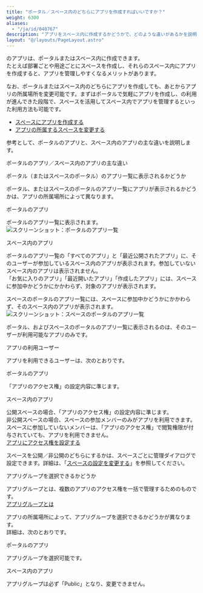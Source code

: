 ```yaml
---
title: "ポータル／スペース内のどちらにアプリを作成すればいいですか？"
weight: 6300
aliases:
  - "/ja/id/040767"
description: "アプリをスペース内に作成するかどうかで、どのような違いがあるかを説明しています。"
layout: "@/layouts/PageLayout.astro"
---
```




<Kintone />のアプリは、ポータルまたはスペース内に作成できます。  
たとえば部署ごとや用途ごとにスペースを作成し、それらのスペース内にアプリを作成すると、アプリを管理しやすくなるメリットがあります。  

なお、ポータルまたはスペース内のどちらにアプリを作成しても、あとからアプリの所属場所を変更可能です。まずはポータルで気軽にアプリを作成し、<Kintone />の利用が進んできた段階で、スペースを活用してスペース内でアプリを管理するといった利用方法も可能です。  

* [スペースにアプリを作成する](/k/ja/id/040694.html)  
* [アプリの所属するスペースを変更する](/k/ja/id/040492.html)

参考として、ポータルのアプリと、スペース内のアプリの主な違いを説明します。

<Heading id="app_qa_spaceapp_portalapp_10">ポータルのアプリ／スペース内のアプリの主な違い</Heading>

<Heading level={3} id="app_qa_spaceapp_portalapp_1010">ポータル（またはスペースのポータル）のアプリ一覧に表示されるかどうか</Heading>

ポータル、またはスペースのポータルのアプリ一覧にアプリが表示されるかどうかは、アプリの所属場所によって異なります。

<Heading level={4} id="app_qa_spaceapp_portalapp_101010">ポータルのアプリ</Heading>

ポータルのアプリ一覧に表示されます。  
<Img src="/k/kintone/img-ja/spaceapp_portalapp_img01.png" alt="スクリーンショット：ポータルのアプリ一覧" />

<Heading level={4} id="app_qa_spaceapp_portalapp_101020">スペース内のアプリ</Heading>

ポータルのアプリ一覧の「すべてのアプリ」と「最近公開されたアプリ」に、そのユーザーが参加しているスペース内のアプリが表示されます。参加していないスペース内のアプリは表示されません。  
「お気に入りのアプリ」「最近開いたアプリ」「作成したアプリ」には、スペースに参加中かどうかにかかわらず、対象のアプリが表示されます。

スペースのポータルのアプリ一覧には、スペースに参加中かどうかにかかわらず、そのスペース内のアプリが表示されます。  
<Img src="/k/kintone/img-ja/spaceapp_portalapp_img02.png" alt="スクリーンショット：スペースのポータルのアプリ一覧" />

<Note>

ポータル、およびスペースのポータルのアプリ一覧に表示されるのは、そのユーザーが利用可能なアプリのみです。

</Note>

<Heading level={3} id="app_qa_spaceapp_portalapp_1020">アプリの利用ユーザー</Heading>

アプリを利用できるユーザーは、次のとおりです。

<Heading level={4} id="app_qa_spaceapp_portalapp_102010">ポータルのアプリ</Heading>

「アプリのアクセス権」の設定内容に準じます。  

<Heading level={4} id="app_qa_spaceapp_portalapp_102020">スペース内のアプリ</Heading>

公開スペースの場合、「アプリのアクセス権」の設定内容に準じます。  
非公開スペースの場合、スペースの参加メンバーのみがアプリを利用できます。スペースに参加していないメンバーは、「アプリのアクセス権」で閲覧権限が付与されていても、アプリを利用できません。  
[アプリにアクセス権を設定する](/k/ja/id/040589.html)

<Note>

スペースを公開／非公開のどちらにするかは、スペースごとに管理ダイアログで設定できます。詳細は、「[スペースの設定を変更する](/k/ja/id/040696.html)」を参照してください。

</Note>

<Heading level={3} id="app_qa_spaceapp_portalapp_1030">アプリグループを選択できるかどうか</Heading>

アプリグループとは、複数のアプリのアクセス権を一括で管理するためのものです。  
[アプリグループとは](/k/ja/id/04028.html)

アプリの所属場所によって、アプリグループを選択できるかどうかが異なります。  
詳細は、次のとおりです。

<Heading level={4} id="app_qa_spaceapp_portalapp_103010">ポータルのアプリ</Heading>

アプリグループを選択可能です。

<Heading level={4} id="app_qa_spaceapp_portalapp_103020">スペース内のアプリ</Heading>

アプリグループは必ず「Public」となり、変更できません。
